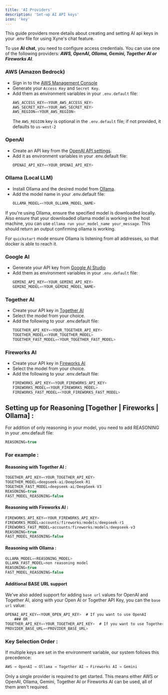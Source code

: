 ```yaml
---
title: 'AI Providers' 
description: 'Set-up AI API keys'
icon: 'key'
---
```


This guide providers more details about creating and setting AI api keys in your .env file for using Xyne's chat feature.

To use **AI chat**, you need to configure access credentials. You can use one of the following providers: ***AWS, OpenAI, Ollama, Gemini, Together AI or Fireworks AI***.

### AWS (Amazon Bedrock) 

- Sign in to the [AWS Management Console](https://console.aws.amazon.com/console/home)
- Generate your ```Access Key``` and ```Secret Key```.
- Add them as environment variables in your ```.env.default``` file:
    ```javascript   .env.default
    AWS_ACCESS_KEY=<YOUR_AWS_ACCESS_KEY> 
    AWS_SECRET_KEY=<YOUR_AWS_SECRET_KEY>  
    AWS_REGION=<YOUR_AWS_REGION>     
    ```
    <Note> The ```AWS_REGION``` key is optional in the ```.env.default``` file; if not provided, it defaults to ```us-west-2``` </Note>

### OpenAI
- Create an API key from the [OpenAI API settings](https://platform.openai.com/settings/organization/api-keys).
- Add it as environment variables in your .env.default file:
    ```javascript .env.default
    OPENAI_API_KEY=<YOUR_OPENAI_API_KEY> 
    ```
### Ollama (Local LLM)
- Install Ollama and the desired model from [Ollama](https://ollama.com/).
- Add the model name in your .env.default file:
    ```javascript .env.default
    OLLAMA_MODEL=<YOUR_OLLAMA_MODEL_NAME> 
    ```
<Tip> If you're using Ollama, ensure the specified model is downloaded locally. </Tip> 
<Tip> Also ensure that your downloaded ollama model is working in the host machine, you can use ```ollama run your_model_name your_message```. This should return an output confirming ollama is working.</Tip> 

<Warning> For ```quickstart``` mode ensure Ollama is listening from all addresses, so that docker is able to reach it. </Warning>

### Google AI
- Generate your API key from [Google AI Studio](https://aistudio.google.com/app/apikey)
- Add them as environment variables in your ```.env.default``` file:
    ```javascript   .env.default
    GEMINI_API_KEY=<YOUR_GEMINI_API_KEY> 
    GEMINI_MODEL=<YOUR_GEMINI_MODEL_NAME>  

### Together AI
- Create your API key in [Together AI](https://www.together.ai/)
- Select the model from your choice.
- Add the following to your .env.default file:
    ```javascript .env.default
    TOGETHER_API_KEY=<YOUR_TOGETHER_API_KEY>
    TOGETHER_MODEL=<YOUR_TOGETHER_MODEL>
    TOGETHER_FAST_MODEL=<YOUR_TOGETHER_FAST_MODEL>
    ```

### Fireworks AI
- Create your API key in [Fireworks AI](https://fireworks.ai/)
- Select the model from your choice.
- Add the following to your .env.default file:
    ```javascript .env.default
    FIREWORKS_API_KEY=<YOUR_FIREWORKS_API_KEY>
    FIREWORKS_MODEL=<YOUR_FIREWORKS_MODEL>
    FIREWORKS_FAST_MODEL=<YOUR_FIREWORKS_FAST_MODEL>
    ```

## Setting up for Reasoning [Together | Fireworks | Ollama] : 

For addition of only reasoning in your model, you need to add REASONING in your .env.default file:
```javascript .env.default
REASONING=true
```

### For example : 

#### Reasoning with Together AI : 

```javascript .env.default
TOGETHER_API_KEY=<YOUR_TOGETHER_API_KEY>
TOGETHER_MODEL=deepseek-ai/DeepSeek-R1
TOGETHER_FAST_MODEL=deepseek-ai/DeepSeek-V3
REASONING=true
FAST_MODEL_REASONING=false
```
#### Reasoning with Fireworks AI : 

```javascript .env.default
FIREWORKS_API_KEY=<YOUR_FIREWORKS_API_KEY>
FIREWORKS_MODEL=accounts/fireworks/models/deepseek-r1
FIREWORKS_FAST_MODEL=accounts/fireworks/models/deepseek-v3
REASONING=true
FAST_MODEL_REASONING=false
```

#### Reasoning with Ollama : 

```javascript .env.default
OLLAMA_MODEL=<REASONING_MODEL>
OLLAMA_FAST_MODEL=non reasoning model
REASONING=true
FAST_MODEL_REASONING=false
```

#### Additional BASE URL support

We've also added support for adding ```base url``` values for OpenAI and Together AI, along with your Open AI or Together API Key, you can the ```base url``` value:

```javascript
OPENAI_API_KEY=<YOUR_OPEN_API_KEY>  # If you want to use OpenAI
    ### OR
TOGETHER_API_KEY=<YOUR_TOGETHER_API_KEY>  # If you want to use Together AI
PROVIDER_BASE_URL=<PROVIDER_BASE_URL>
```

### Key Selection Order : 
If multiple keys are set in the environment variable, our system follows this precedence:
```javascript 
AWS → OpenAI → Ollama → Together AI → Fireworks AI → Gemini
```
<Tip>Only a single provider is required to get started. This means either AWS or OpenAI, Ollama, Gemini, Together AI or Fireworks AI can be used, all of them aren't required.</Tip>